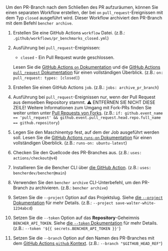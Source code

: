
Um den PR-Branch nach dem Schließen des PR aufzuräumen,
können Sie einen separaten Workflow erstellen, der bei `on` `pull_request`-Ereignissen mit dem Typ `closed` ausgeführt wird.
Dieser Workflow archiviert den PR-Branch mit dem Befehl `bencher archive`.

<PullRequestsClosedCode />

1. Erstellen Sie eine GitHub Actions `workflow` Datei.
   (z.B.: `.github/workflows/pr_benchmarks_closed.yml`)
2. Ausführung bei `pull_request`-Ereignissen:
   - `closed` - Ein Pull Request wurde geschlossen.

   Lesen Sie die [GitHub Actions `on` Dokumentation][github actions on]
   und die [GitHub Actions `pull_request` Dokumentation][github action pull_request] für einen vollständigen Überblick.
   (z.B.: `on: pull_request: types: [closed]`)
3. Erstellen Sie einen GitHub Actions `job`.
   (z.B.: `jobs: archive_pr_branch`)
4. Ausführung bei `pull_request`-Ereignissen nur, wenn der Pull Request aus demselben Repository stammt.
   ⚠️ ENTFERNEN SIE NICHT DIESE ZEILE!
   Weitere Informationen zum Umgang mit Fork-PRs finden Sie weiter unten unter [Pull Requests von Forks][pull requests from forks].
   (z.B.: `if: github.event_name == 'pull_request' && github.event.pull_request.head.repo.full_name == github.repository`)
5. Legen Sie den Maschinentyp fest, auf dem der Job ausgeführt werden soll.
   Lesen Sie die [GitHub Actions `runs-on` Dokumentation][github actions runs-on]
   für einen vollständigen Überblick.
   (z.B.: `runs-on: ubuntu-latest`)
6. Checken Sie den Quellcode des PR-Branches aus.
   (z.B.: `uses: actions/checkout@v4`)
7. Installieren Sie die Bencher CLI über [die GitHub Action][bencher cli github action].
   (z.B.: `uses: bencherdev/bencher@main`)
8. Verwenden Sie den `bencher archive` CLI-Unterbefehl, um den PR-Branch zu archivieren.
   (z.B.: `bencher archive`)
9.  Setzen Sie die `--project` Option auf das Projektslug.
    Siehe [die `--project` Dokumentation][project option] für mehr Details.
    (z.B.: `--project save-walter-white-1234abcd`)
10. Setzen Sie die `--token` Option auf das **Repository**-Geheimnis `BENCHER_API_TOKEN`.
    Siehe [die `--token` Dokumentation][token option] für mehr Details.
    (z.B.: `--token '${{ secrets.BENCHER_API_TOKEN }}'`)
11. Setzen Sie die `--branch` Option auf den Namen des PR-Branches
    mit dem [GitHub Actions `github` Kontext][github actions context].
    (z.B.: `--branch "$GITHUB_HEAD_REF"`)


[github actions on]: https://docs.github.com/en/actions/using-workflows/workflow-syntax-for-github-actions#on
[github action pull_request]: https://docs.github.com/en/webhooks/webhook-events-and-payloads#pull_request
[github actions runs-on]: https://docs.github.com/en/actions/using-workflows/workflow-syntax-for-github-actions#jobsjob_idruns-on
[bencher cli github action]: https://github.com/marketplace/actions/bencher-cli
[github actions context]: https://docs.github.com/en/actions/learn-github-actions/contexts#github-context

[project option]: /de/docs/explanation/bencher-run/#--project-project
[token option]: /de/docs/explanation/bencher-run/#--token-token

[pull requests from forks]: #pull-requests-from-forks